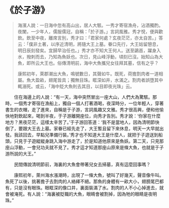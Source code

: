# 《於子游》

> 海濱人說：一日海中忽有高山出，居人大駭。一秀才寄宿漁舟，沾酒獨酌。夜闌，一少年人，儒服儒冠，自稱：「於子游。」言詞風雅。秀才悅，便與歡飲。飲至中夜，離席言別，秀才曰：「君家何處？玄夜茫茫，亦太自苦。」答云：「僕非土著，以序近清明，將隨大王上墓。眷口先行，大王姑留憩息，明日辰刻發矣。宜歸早治任也。」秀才亦不知大王何人。送至鷁首，躍身入水，撥刺而去，乃知為魚妖也。次日，見山峰浮動，頃刻已沒。始知山為大魚，即所云大王也。俗傳清明前，海中大魚攜兒女往拜其墓，信有之乎？
>
> 康熙初年，萊郡潮出大魚，鳴號數日，其聲如牛。既死，荷擔割肉者一道相屬。魚大盈畝，翅尾皆具；獨無目珠。眶深如井，水滿之。割肉者誤墮其中輒溺死。或云，「海中貶大魚則去其目，以目即夜光珠」云。

&emsp;&emsp;住在海邊上的人說：“有一天，海中突然冒出一座大山，人們大為驚駭。那時，一個秀才寄宿在漁船上，獨自一個人打著酒喝，夜深時分，一位年輕人，穿著書生的衣帽，走了進來，自稱是于子游，言詞風趣又文雅。秀才很高興，便和他愉快地對飲起來，喝到半夜，于子游離開座位，向秀才告別。秀才說：‘你家在什麼地方？黑夜茫茫，這樣太辛苦了。’于子游回答道：‘我不是當地人，因為清明節快倒了，要跟大王去上墓。家眷已經先走了，大王暫且留下來休息，明天一大早就出發。我該回去，早點兒準備行裝。’秀才也不知道大王是什麼人，就把于子遊送到船頭，只見于子遊縱縱身跳入海中游走了，於是知道他原來是魚妖。第二天，只見那座山浮動，一會兒功夫就不見了。秀才這才知道那座山原來是條大魚，也就是于子游所說的大王。”

&emsp;&emsp;民間傳說清明節前，海裏的大魚會帶著兒女去掃墓，真有這麼回事嗎？

&emsp;&emsp;康熙初年，萊州海水漲潮時，出現了一條大魚，號叫了好幾天，聲音像牛叫。魚死了以後，挑著擔子去割肉的人絡繹不絕。那魚的身體有一畝大小，翅膀尾巴都有，只是沒有眼珠。眼眶深的像口井，裏面裝滿了水。割肉的人不小心掉進去，就會被淹死。有人說：“海裏被貶職的大魚，眼睛會被割掉，因為牠的眼睛是夜明珠。”
